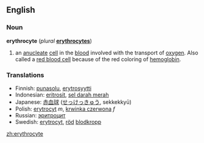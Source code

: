 ==English==

===Noun===
''' erythrocyte ''' (''plural'' '''[[erythrocytes]]''')

# {{cytology}} an [[anucleate]] [[cell]] in the [[blood]] involved with the transport of [[oxygen]].  Also called a [[red blood cell]] because of the red coloring of [[hemoglobin]].

===Translations===
*Finnish: [[punasolu]], [[erytrosyytti]]
*Indonesian: [[eritrosit]], [[sel darah merah]]
*Japanese: [[赤血球]] ([[せっけっきゅう]], sekkekkyū)
*Polish: [[erytrocyt]] ''m'', [[krwinka czerwona]] ''f''
*Russian: [[эритроцит]]
*Swedish: [[erytrocyt]], [[röd]] [[blodkropp]]

[[zh:erythrocyte]]